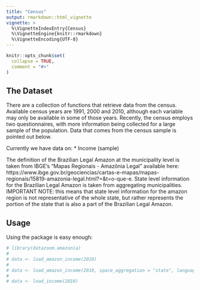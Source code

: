 ```yaml
---
title: "Census"
output: rmarkdown::html_vignette
vignette: >
  %\VignetteIndexEntry{Census}
  %\VignetteEngine{knitr::rmarkdown}
  %\VignetteEncoding{UTF-8}
---
```


```r
knitr::opts_chunk$set(
  collapse = TRUE,
  comment = "#>"
)
```
## The Dataset

There are a collection of functions that retrieve data from the census. Available census years are 1991, 2000 and 2010, although each variable may only be available in some of those years. Recently, the census employs two questionnaires, with more information being collected for a large sample of the population. Data that comes from the census sample is pointed out below.

Currently we have data on:
* Income (sample)

The definition of the Brazilian Legal Amazon at the municipality level is taken from IBGE's "Mapas Regionais - Amazônia Legal" available here: https://www.ibge.gov.br/geociencias/cartas-e-mapas/mapas-regionais/15819-amazonia-legal.html?=&t=o-que-e. State level information for the Brazilian Legal Amazon is taken from aggregating municipalities. IMPORTANT NOTE: this means that state level information for the amazon region is not representative of the whole state, but rather represents the portion of the state that is also a part of the Brazilian Legal Amazon.

## Usage

Using the package is easy enough:

```r
# library(datazoom.amazonia)
# 
# data <- load_amazon_income(2010)
# 
# data <- load_amazon_income(2010, space_aggregation = "state", language = "pt")
# 
# data <- load_income(2010)
```
